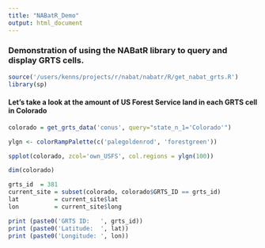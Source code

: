 ```yaml
---
title: "NABatR_Demo"
output: html_document
---
```


### Demonstration of using the NABatR library to query and display GRTS cells.

```r
source('/users/kenns/projects/r/nabat/nabatr/R/get_nabat_grts.R')
library(sp)
```

#### Let's take a look at the amount of US Forest Service land in each GRTS cell in Colorado

```r
colorado = get_grts_data('conus', query="state_n_1='Colorado'")
```

```r
ylgn <- colorRampPalette(c('palegoldenrod', 'forestgreen'))

spplot(colorado, zcol='own_USFS', col.regions = ylgn(100))
```


```r
dim(colorado)
```

```r
grts_id  = 381
current_site = subset(colorado, colorado$GRTS_ID == grts_id)
lat          = current_site$lat
lon          = current_site$long

print (paste0('GRTS ID:   ', grts_id))
print (paste0('Latitude:  ', lat))
print (paste0('Longitude: ', lon))

```
